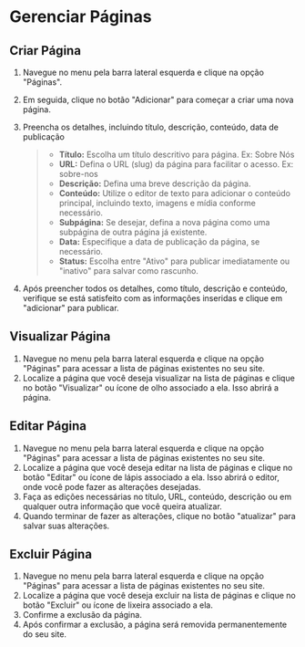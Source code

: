 # Gerenciar Páginas

## Criar Página
1. Navegue no menu pela barra lateral esquerda e clique na opção "Páginas".
2. Em seguida, clique no botão "Adicionar" para começar a criar uma nova página.
3. Preencha os detalhes, incluindo título, descrição, conteúdo, data de publicação
    > - **Título:** Escolha um título descritivo para página. Ex: Sobre Nós
    > - **URL:** Defina o URL (slug) da página para facilitar o acesso. Ex: sobre-nos
    > - **Descrição:** Defina uma breve descrição da página.
    > - **Conteúdo:** Utilize o editor de texto para adicionar o conteúdo principal, incluindo texto, imagens e mídia conforme necessário.
    > - **Subpágina:** Se desejar, defina a nova página como uma subpágina de outra página já existente.
    > - **Data:** Especifique a data de publicação da página, se necessário.
    > - **Status:** Escolha entre "Ativo" para publicar imediatamente ou "inativo" para salvar como rascunho.

4. Após preencher todos os detalhes, como título, descrição e conteúdo, verifique se está satisfeito com as informações inseridas e clique em "adicionar" para publicar.

## Visualizar Página
1. Navegue no menu pela barra lateral esquerda e clique na opção "Páginas" para acessar a lista de páginas existentes no seu site.
2. Localize a página que você deseja visualizar na lista de páginas e clique no botão "Visualizar" ou ícone de olho associado a ela. Isso abrirá a página.

## Editar Página
1. Navegue no menu pela barra lateral esquerda e clique na opção "Páginas" para acessar a lista de páginas existentes no seu site.
2. Localize a página que você deseja editar na lista de páginas e clique no botão "Editar" ou ícone de lápis associado a ela. Isso abrirá o editor, onde você pode fazer as alterações desejadas.
3. Faça as edições necessárias no título, URL, conteúdo, descrição ou em qualquer outra informação que você queira atualizar.
3. Quando terminar de fazer as alterações, clique no botão "atualizar" para salvar suas alterações.

## Excluir Página
1. Navegue no menu pela barra lateral esquerda e clique na opção "Páginas" para acessar a lista de páginas existentes no seu site.
2. Localize a página que você deseja excluir na lista de páginas e clique no botão "Excluir" ou ícone de lixeira associado a ela.
3. Confirme a exclusão da página.
4. Após confirmar a exclusão, a página será removida permanentemente do seu site.
